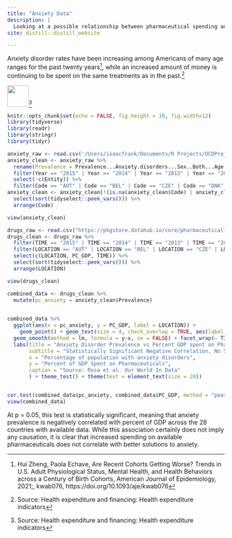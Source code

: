 ```yaml
---
title: "Anxiety Data"
description: |
  Looking at a possible relationship between pharmaceutical spending and prevalence of anxiety disorders
site: distill::distill_website

---
```


Anxiety disorder rates have been increasing among Americans of many age ranges for the past twenty years^[Hui Zheng, Paola Echave, Are Recent Cohorts Getting Worse? Trends in U.S. Adult Physiological Status, Mental Health, and Health Behaviors across a Century of Birth Cohorts, American Journal of Epidemiology, 2021;, kwab076, https://doi.org/10.1093/aje/kwab076], while an increased amount of money is continuing to be spent on the same treatments as in the past.^[Source: Health expenditure and financing: Health expenditure indicators]

![](newplot.png){width=50}^[Source: Health expenditure and financing: Health expenditure indicators]


```r
knitr::opts_chunk$set(echo = FALSE, fig.height = 10, fig.width=12)
library(tidyverse)
library(readr)
library(stringr)
library(tidyr)
```


```r
anxiety_raw <- read.csv('/Users/isaacfrank/Documents/R Projects/OCDProject/share-with-anxiety-disorders.csv')
anxiety_clean <- anxiety_raw %>%
  rename(Prevalence = Prevalence...Anxiety.disorders...Sex..Both...Age..Age.standardized..Percent.) %>%
  filter(Year == "2015" | Year == "2014" | Year == "2013" | Year == "2012" | Year == "2011" | Year == "2010") %>%
  select(-c(Entity)) %>%
  filter(Code == "AUT" | Code == "BEL" | Code == "CZE" | Code == "DNK" | Code == "FIN" | Code == "FRA" | Code == "DEU" | Code == "GRC" | Code == "HUN" | Code == "ISL" | Code == "IRL" | Code == "ITA" | Code == "KOR" | Code == "LUX" | Code == "MEX" | Code == "NLD" | Code == "NOR" | Code == "POL" | Code == "PRT" | Code == "SVK" | Code == "ESP" | Code == "SWE" | Code == "CHE" | Code == "USA" | Code == "EST" | Code == "SVN" | Code == "LVA" | Code == "LTU")
anxiety_clean <- anxiety_clean[!(is.na(anxiety_clean$Code) | anxiety_clean$Code==""), ] %>% 
  select(sort(tidyselect::peek_vars())) %>%
  arrange(Code)

view(anxiety_clean)
```

```r
drugs_raw <- read.csv("https://pkgstore.datahub.io/core/pharmaceutical-drug-spending/data_csv/data/db46fb3c420e7100e1d2b1f973e2cbcd/data_csv.csv")
drugs_clean <- drugs_raw %>%
  filter(TIME == "2015" | TIME == "2014" | TIME == "2013" | TIME == "2012" | TIME == "2011" | TIME == "2010") %>%
  filter(LOCATION == "AUT" | LOCATION == "BEL" | LOCATION == "CZE" | LOCATION == "DNK" | LOCATION == "FIN" | LOCATION == "FRA" | LOCATION == "DEU" | LOCATION == "GRC" | LOCATION == "HUN" | LOCATION == "ISL" | LOCATION == "IRL" | LOCATION == "ITA" | LOCATION == "KOR" | LOCATION == "LUX" | LOCATION == "MEX" | LOCATION == "NLD" | LOCATION == "NOR" | LOCATION == "POL" | LOCATION == "PRT" | LOCATION == "SVK" | LOCATION == "ESP" | LOCATION == "SWE" | LOCATION == "CHE" | LOCATION == "USA" | LOCATION == "EST" | LOCATION == "SVN" | LOCATION == "LVA" | LOCATION == "LTU") %>%
  select(c(LOCATION, PC_GDP, TIME)) %>% 
  select(sort(tidyselect::peek_vars())) %>%
  arrange(LOCATION)

view(drugs_clean)
```

```r
combined_data <- drugs_clean %>%
  mutate(pc_anxiety = anxiety_clean$Prevalence) 
  

combined_data %>%
  ggplot(aes(x = pc_anxiety, y = PC_GDP, label = LOCATION)) +
    geom_point() + geom_text(size = 4, check_overlap = TRUE, aes(label = LOCATION),hjust=1.2, vjust=-.2) + 
  geom_smooth(method = lm, formula = y~x, se = FALSE) + facet_wrap(~ TIME) +
  labs(title = "Anxiety Disorder Prevalence vs Percent GDP spent on Pharmaceuticals by Country from 2010-2015",
       subtitle = "Statistically Significant Negative Correlation, No Significant Changes Between Years",
       x = "Percentage of population with anxiety disorders",
       y = "Percent of GDP Spent on Pharmaceuticals",
       caption = "Source: Rosa et al. Our World In Data"
       ) + theme_test() + theme(text = element_text(size = 20))


cor.test(combined_data$pc_anxiety, combined_data$PC_GDP, method = "pearson", conf.level = 0.95)
view(combined_data)
```

At p = 0.05, this test is statistically significant, meaning that anxiety prevalence is negatively correlated 
with percent of GDP across the 28 countries with available data. While this association certainly does not
imply any causation, it is clear that increased spending on available pharmaceuticals does not correlate with
better solutions to anxiety. 




